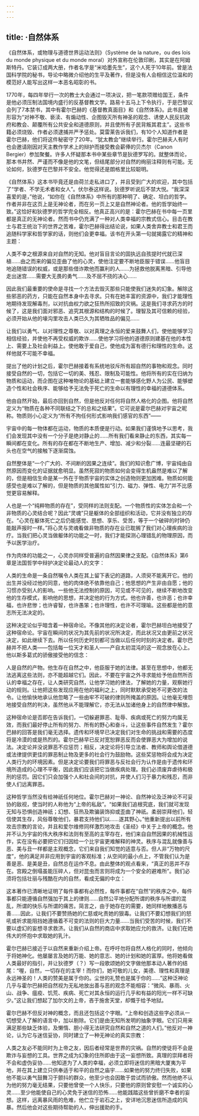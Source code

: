 ```yaml
---
---
---
```

title: ·自然体系
---




《自然体系，或物理与道德世界运动法则》（Système de la nature，ou des lois du monde physique et du monde moral）对外宣称在伦敦印刷，其实是在阿姆斯特丹。它装订成两大册，作者名字是“米哈墨先生”，这个人死于10年前。曾是法国科学院的秘书，导论中略微介绍他的生平及著作，但是没有人会相信这位温和的模范好人能写出这样一本恶名昭彰的书。

1770年，每四年举行一次的教士大会通过一项决议，把一笔款项赠给国王，条件是他必须压制法国境内盛行的反基督教文学。路易十五马上下令执行，于是巴黎议会列了7本禁书，其中有霍尔巴赫的《基督教真面目》和《自然体系》。此书且被形容为“对神不敬、亵渎、有煽动性、企图毁灭所有神圣的观念、诱使人民反抗政府和教会、颠覆所有公共安全和道德原则，并且使所有子民背叛其君主”。这些书籍必须烧毁、作者必须逮捕并严予惩处。莫雷莱告诉我们，有10个人知道作者是霍尔巴赫，他们将这件秘密守了20年。“犹太教会”继续举行。霍尔巴赫夫人有时也会邀请刚因对天主教作学术上的辩护而接受教会薪俸的贝杰尔（Canon Bergier）参加聚餐。许多人怀疑那本书中某些章节是狄德罗写的。就整体而论，那本书井然、严谨而不像是他的文笔，但结尾部分对自然的绚丽注释则有可能。无论如何，狄德罗在巴黎并不安全。他觉得还是朗格里比较聪明。

《自然体系》这本书毕竟还是由荷兰走私进口了，并且受到广大的欢迎，其中包括了“学者、不学无术者和女人”。伏尔泰这样说。狄德罗听说后不禁大悦。“我深深喜爱的是，”他说，“如你在《自然体系》中所有的那种明了、确定、坦白的哲学。作者并非在这页上是无神论者，而在另一页上又是自然神论者。他的哲学始终一致。”这恰好和狄德罗的哲学完全相反。他真正高兴的是：霍尔巴赫在书中每一页里都是真正的无神论者。然而书中仍充满了一种对人类幸福的宗教式信心。目击在教士与君王统治下的世界之苦难，霍尔巴赫得出结论说，如果人类舍弃教士和君王而追随科学家和哲学家的话，则他们会更幸福。该书在开头第一句就揭露它的精神和主题：

人类不幸之根源来自对自然的无知。他对盲目言论的固执远自孩提时代就已深植……由之而来的偏见歪曲了他的心灵，使他注定要不断地臣服于错误……他盲目地追随错误的权威，或是那些借诈欺他而赢利的人……为拯救他脱离黑暗、引导他走出迷宫……需要大无畏的勇气……及不屈不挠的决心……

因此我们最重要的使命是寻找一个方法去毁灭那些只能使我们迷失的幻象。解除这些邪恶的药方，只能在自然本身中去寻求。只有在她丰富的资源中，我们才能理性地期待发现解毒剂，以对抗由权力欲之狂热所招致的灾祸。这是我们寻求药方的时候了，这是我们面对邪恶、追究其根源和结构的时候了。理智及其可信赖的经验，必须开始从他的壕沟里攻击人类已久为其牺牲品的偏见……

让我们以勇气、以对理性之尊敬、以对真理之永恒的爱来鼓舞人们，使他能够学习相信经验，并使他不再受权威的欺诈……使他学习将他的道德原则建基在他的本性上、需要上及社会利益上。使他敢于爱自己，使他成为富有德行和理性的生命。这样他就不可能不幸福。



提出了他的计划之后，霍尔巴赫接着有系统地驳斥所有超自然的事物和观念。同时接受自然的一切，包括它一切的美、残忍、限制及可能性。他将所有的实在归纳为物质和运动，而企图在这种唯物论的基础上建立一套能够感化野人为公民、能够塑造个性和社会秩序、能够给予无法免于死亡的生命以有理性的幸福的道德体系。

他由自然开始，最后亦回到自然，但是他反对任何将自然人格化的企图。他将自然定义为“物质在各种不同联结之下的总和之结果”。它可说是霍尔巴赫对宇宙之昵称。物质则小心定义为“所有不拘任何形式影响我们感官的东西”——

宇宙中的每一物体都在运动，物质的本质便是行动。如果我们谨慎地予以思考，我们会发现其中没有一个分子是绝对静止的……所有我们看来静止的东西，其实每一瞬间都在变化。所有的存在都在不断地生产、增加、减少和分裂……连最坚硬的石头也在空气的接触下逐渐腐蚀。



自然整体是“一个广大的、不间断的因果之连续”。我们的知识愈广博，宇宙纯由自然原因而变化的证据就愈明显。虽然死寂的物质如何会变得生机盎然是难以了解的，但是相信生命是某一外在于物质宇宙的实体之创造物则更加困难。物质如何能感受也是难以了解的，但是物质的其他属性如“引力、磁力、弹性、电力”并不比感觉更容易解释。

人也是一个“纯粹物质的存在”，受同样的法则支配。一个物质性的实体怎会和一个非物质的心灵结合呢？因此“灵魂”只是躯体的全部组织和活动，它并没有独立的存在。“心灵在躯体死亡之后仍能感觉、思想、享乐、受苦，等于一个破碎的时钟仍能敲声报时一样。”将心灵与灵魂看做非物质的存在业已耽搁了我们对心理疾病的治疗。当我们把心灵当做躯体的功能之一时，我们才能探测心理错乱的物理原因，而予以医学治疗。

作为肉体的功能之一，心灵亦同样受普遍的自然因果律之支配。《自然体系》第6章是法国哲学中辩护决定论最动人的文字：

人类的生命是一条自然嘱令人类在其上留下表记的道路，人须臾不能离开它。他的出生并没经过他的同意，他的肉体绝不依靠他自己；他思想的产生非由自愿；他的习惯亦受别人的影响。一些他无法控制的原因，可见或不可见的，继续不断地改变他的生存模式，影响他的思想，并决定他的行为方式。他也许善，也许恶；也许幸福，也许悲惨；也许睿智，也许愚笨；也许理性，也许不可理喻。这些都是他的意志所无法决定的。



这种决定论似乎暗含着一种宿命论。不像其他的决定论者，霍尔巴赫坦白地接受了这种宿命论。宇宙在瞬间的状况为其先前的状况所决定，而此状况又由更前之状况决定，如此继续下去。所以任何历史时刻都可当做以后任何时刻的决定者。霍尔巴赫并不把人类——包括每一位天才和圣人——产自太初混沌的这一观念放在心上。他以斯多葛式的骄傲接受他的信念：

人是自然的产物。他生存在自然之中，他臣服于她的法律。甚至在思想中，他都无法逃离这些法则，亦不能超越它们。因此，不要在宇宙之外寻求能给予他自然所否认的幸福之存在，让人类研究自然，让他学习她的律法，了解她的力量，观察她行动的规则。让他把这些发现应用在他的福利之上，同时默默承受她不可更改的法令。让他愉快地承认他忽略了一些由牢不可破的律则所掩盖的原因。让他毫无埋怨地接受自然的判决，虽然他从不能理解它，亦无法从加诸他身上的自然律中解放。



这种宿命论是否即在告诉我们，一切躲避罪恶、耻辱、疾病或死亡的努力均属无效，而我们最好停止所有的努力、所有的野心和奋斗，让这些事件自然发生？霍尔巴赫的回答是我们毫无选择。遗传和环境早已决定我们对生命的挑战和需要的态度将是冷漠的或是热烈的。霍尔巴赫早已反对宽恕罪恶反而会使罪恶大为增加的说法。决定论并没说罪恶不应惩罚；相反，决定论将引导立法者、教师和舆论借道德或法律提供更佳的罪恶制止物及更多的社会行为鼓励物。这些奖惩物将会成为决定人类行为的环境因素。但是决定论要我们将罪恶与反社会行为认作是由于遗传和环境所造成的心理不平衡，因此我们应该把它当做疾病处理。我们必须废弃虐待和极刑的惩罚。因它们只会加强个人和社会间的对抗，并使人们习于暴力和残忍，而非使人们远离罪恶。

这种哲学当然没有给神祇任何地位。霍尔巴赫对一神论、自然神论及泛神论不可妥协的敌视，使当时的人称他为“上帝的私敌”。“如果我们追根究底，我们就可发现无知与恐惧创造神祇；幻想、狂热及欺骗装饰抑或歪曲了神祇。柔弱崇拜他们，轻信使其生存，风俗尊敬他们，暴君支持他们以……遂其野心。”他重新提出以前所有攻击宗教的言论，并且和爱尔维修同样激烈地攻击《圣经》中关于上帝的概念。他并不认为宇宙的伟大秩序和法则有至高的主宰存在，他们来自自然因果的机械性运作，实在没有必要把它们归因给一个比宇宙更难解释的神灵。秩序与混乱就像善与恶、美与丑一样都是主观概念，它们来自我们知觉的适意与否。但人非“万物的尺度”，他的满足并非应用到宇宙的客观标准；从空间的最小点上，不管我们认为是善是恶、是美是丑，自然总在运作不息。由此整体的观点看来，“真正的恶并不存在。宫殿之倒塌虽能压碎人，但对昆虫而言则将成为一个安全的避难所”。我们必须将包括壮丽与残酷在内的自然，看成无偏的中立：

这本著作已清晰地证明了每件事都有必然性，每件事都在“自然”的秩序之中，每件事都只能遵循自然强加于其上的律则……自然公平地分配所谓的秩序与所谓的混乱，所谓的快乐与所谓的痛苦。简言之，由于她存在的需要，她同样地散播恶与善……因此，让我们不要赞扬她的仁慈或叱责她的狠毒。让我们不要幻想我们的怒吼或祈求能阻挡她遵循着不可变的法则的巨大力量……当我们受苦的时候，我们不要以虚幻的妄想寻求救济。让我们从自然的商店中求取她应允的救济。让我们在她伟大的怀抱中求取她的乳汁。



霍尔巴赫已接近于以自然来重新介绍上帝。在呼吁勿将自然人格化的同时，他倾向于将她神化。他屡屡言及她的万能、她的意志、她的计划和她的富厚。他将她看做人类最好的指引，并让狄德罗（？）写一段歌颂她的文字做他那本动人著作的结尾：“喔，自然，一切存在的主宰！而你们，她可敬的儿女，美德、理性和真理是永远神圣的！人类的赞美是属于你的。尘世的礼赞也是属于你的……”这种泛神论几乎与霍尔巴赫把自然视为无私地放出善与恶的观念不能相容：“微风、暴雨、火山、战争、瘟疫、饥荒、疾病、死亡对其永恒的运行几乎和有益的阳光一样不可缺少。”这让我们想起了加尔文的上帝，吝于施舍天堂，却慨于给予地狱。

霍尔巴赫不但反对神的概念，而且还包括这个字眼。“上帝和创造这些字必须从一切想受人了解的语言中，加以剔除。它们是由无知所发明的抽象字眼。它们只用来满足那些缺乏体验，及懒惰、胆小得无法研究自然和自然之道的人们。”他反对一神论，认为它与迷信妥协，同时建立了一种无神论的真实宗教：

人类之友必不能同时为上帝之友，因后者经常是世界的灾祸。自然的使徒将不会是欺诈与妄想的工具。世界之成为幻象的住所即由于这一妄想所致。真理的崇拜者将不会和虚伪妥协……他知道为了人类的幸福，必须立即将迷信的黑暗大厦夷为平地，并在其上建立只供奉适于和平的自然之庙宇……如果他的努力终归失败，如果他不能以勇气鼓舞习于颤抖的群众，他至少也会因敢于尝试而骄傲。然而他绝不认为他的努力毫无结果，只要他曾使一个人快乐，只要他的原则曾安慰一个诚实的心灵……至少他能使自己的心灵免于迷信的恐怖……他能践踏这些曾折磨不幸者的妄想。这样，远离暴风雨的危难，他伫立于岩石之上，安详地沉思迷信所造成的风暴。然后他会对这些期待帮助的人，伸出援助的手。